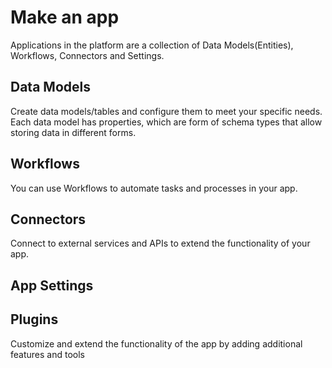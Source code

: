 # Make an app

Applications in the platform are a collection of Data Models(Entities), Workflows, Connectors and Settings.

## Data Models

Create data models/tables and configure them to meet your specific needs. Each data model has properties,
which are form of schema types that allow storing data in different forms.

## Workflows

You can use Workflows to automate tasks and processes in your app.

## Connectors

Connect to external services and APIs to extend the functionality of your app.

## App Settings

## Plugins

Customize and extend the functionality of the app by adding additional features and tools
